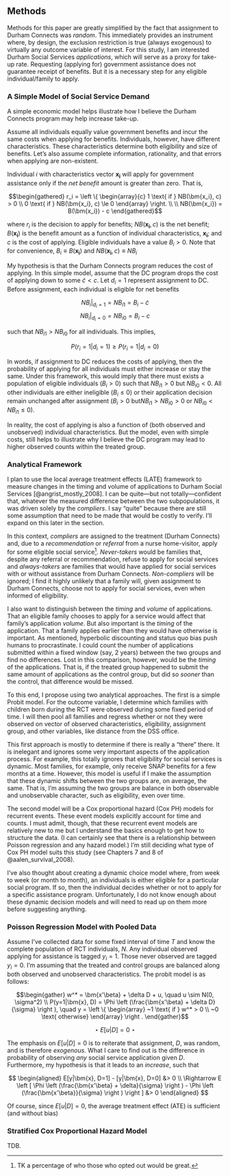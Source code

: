 ## Methods {-}

Methods for this paper are greatly simplified by the fact that assignment to Durham Connects was *random*. This immediately provides an instrument where, by design, the exclusion restriction is true (always exogenous) to virtually any outcome variable of interest. For this study, I am interested Durham Social Services *applications*, which will serve as a proxy for take-up rate. Requesting (applying for) government assistance does not guarantee receipt of benefits. But it is a necessary step for any eligible individual/family to apply.

### A Simple Model of Social Service Demand {-}

A simple economic model helps illustrate how I believe the Durham Connects program may help increase take-up.

Assume all individuals equally value government benefits and incur the same costs when applying for benefits. Individuals, however, have different characteristics. These characteristics determine both eligibility and size of benefits. Let's also assume complete information, rationality, and that errors when applying are non-existent.

Individual $i$ with characteristics vector $\bm{x_i}$ will apply for government assistance only if the *net benefit* amount is greater than zero. That is,

$$\begin{gathered}
  r_i  = \left \{ 
    \begin{array}{c} 
      1 \text{ if } NB(\bm{x_i}, c) > 0 \\ 
      0 \text{ if } NB(\bm{x_i}, c) \le 0 
    \end{array} \right. \\
   \\
  NB(\bm{x_i}) = B(\bm{x_i}) - c
\end{gathered}$$

where $r_i$ is the decision to apply for benefits; $NB(\bm{x_i}, c)$ is the net benefit; $B(\bm{x_i})$ is the benefit amount as a function of individual characteristics, $\bm{x_i}$; and $c$ is the cost of applying. Eligible individuals have a value $B_i > 0$. Note that for convenience, $B_i \equiv B(\bm{x_i})$ and $NB(\bm{x_i}, c) \equiv NB_i$

My hypothesis is that the Durham Connects program reduces the cost of applying. In this simple model, assume that the DC program drops the cost of applying down to some $\tilde c < c$. Let $d_i = 1$ represent assignment to DC. Before assignment, each individual is eligible for net benefits

$$NB_i|_{d_i=1} = NB_{i1} = B_i - \tilde c$$
$$NB_i|_{d_i=0} = NB_{i0} = B_i - c$$

such that $NB_{i1} > NB_{i0}$ for all individuals. This implies,

$$P(r_i = 1|d_i = 1) \ge P(r_i=1|d_i = 0)$$

In words, if assignment to DC reduces the costs of applying, then the probability of applying for all individuals must either increase or stay the same. Under this framework, this would imply that there must exists a population of eligible individuals ($B_i > 0$) such that $NB_{i1} > 0$ but $NB_{i0} < 0$. All other individuals are either ineligible ($B_i \le 0$) or their application decision remain unchanged after assignment ($B_i > 0$ but$NB_{i1} > NB_{i0} > 0$ or $NB_{i0} < NB_{i1} \le 0$).

In reality, the cost of applying is also a function of (both observed and unobserved) individual characteristics. But the model, even with simple costs, still helps to illustrate why I believe the DC program may lead to higher observed counts within the treated group.

### Analytical Framework {-}

I plan to use the local average treatment effects (LATE) framework to measure changes in the timing and volume of applications to Durham Social Services [@angrist_mostly_2008]. I can be quite---but not totally---confident that, whatever the measured difference between the two subpopulations, it was driven solely by the *compliers*. I say "quite" because there are still some assumption that need to be made that would be costly to verify. I'll expand on this later in the section.

In this context, *compliers* are assigned to the treatment (Durham Connects) and, due to a *recommendation* or *referral* from a nurse home-visitor, apply for some eligible social service^[TK a percentage of who those who opted out would be great.]. *Never-takers* would be families that, despite any referral or recommendation, refuse to apply for social services and *always-takers* are families that would have applied for social services with or without assistance from Durham Connects. *Non-compliers* will be ignored; I find it highly unlikely that a family will, given assignment to Durham Connects, choose not to apply for social services, even when informed of eligibility.

I also want to distinguish between the *timing* and *volume* of applications. That an eligible family chooses to apply for a service would affect that family's application *volume*. But also important is the *timing* of the application. That a family applies earlier than they would have otherwise is important. As mentioned, hyperbolic discounting and status quo bias push humans to procrastinate. I could count the number of applications submitted within a fixed window (say, 2 years) between the two groups and find no differences. Lost in this comparison, however, would be the *timing* of the applications. That is, if the treated group happened to submit the same amount of applications as the control group, but did so *sooner* than the control, that difference would be missed. 

To this end, I propose using two analytical approaches. The first is a simple Probit model. For the outcome variable, I determine which families with children born during the RCT were observed during some fixed period of time. I will then pool all families and regress whether or not they were observed on vector of observed characteristics, eligibility, assignment group, and other variables, like distance from the DSS office. 

This first approach is mostly to determine if there is really a "there" there. It is inelegant and ignores some very important aspects of the application process. For example, this totally ignores that eligibility for social services is dynamic. Most families, for example, only receive SNAP benefits for a few months at a time. However, this model is useful if I make the assumption that these dynamic shifts between the two groups are, on average, the same. That is, I'm assuming the two groups are balance in both observable and unobservable character, such as eligibility, even over time. 

The second model will be a Cox proportional hazard (Cox PH) models for recurrent events. These event models explicitly account for time and counts. I must admit, though, that these recurrent event models are relatively new to me but I understand the basics enough to get how to structure the data. (I can certainly see that there is a relationship between Poisson regression and any hazard model.) I'm still deciding what type of Cox PH model suits this study (see Chapters 7 and 8 of @aalen_survival_2008).

I've also thought about creating a dynamic choice model where, from week to week (or month to month), an individuals is either eligible for a particular social program. If so, then the individual decides whether or not to apply for a specific assistance program. Unfortunately, I do not know enough about these dynamic decision models and will need to read up on them more before suggesting anything.

### Poisson Regression Model with Pooled Data {-}

Assume I've collected data for some fixed interval of time $T$ and know the complete population of RCT individuals, $N$. Any individual observed applying for assistance is tagged $y_i=1$. Those never observed are tagged $y_i=0$. I'm assuming that the treated and control groups are balanced along both observed and unobserved characteristics. The probit model is as follows:

$$\begin{gather}
w^* = \bm{x'\beta}  + \delta D + u, \quad u \sim N(0, \sigma^2) \\
P(y=1|\bm{x}, D) = \Phi \left (\frac{\bm{x'\beta}  + \delta D}{\sigma} \right ), \quad
y = \left \{ 
  \begin{array} 
    ~1 \text{ if } w^* > 0 \\ 
    ~0 \text{ otherwise}
  \end{array} \right .
\end{gather}$$

$$\star ~ E[u|D] = 0 ~ \star$$

The emphasis on $E[u|D] = 0$ is to reiterate that assignment, $D$, was random, and is therefore *exogenous*. What I care to find out is the difference in probability of observing *any* social service application given $D$. Furthermore, my hypothesis is that it leads to an *increase*, such that

$$
\begin{aligned}
  E[y|\bm{x}, D=1] - [y|\bm{x}, D=0] &> 0 \\
  \Rightarrow E \left [ 
        \Phi \left (\frac{\bm{x'\beta}  + \delta}{\sigma} \right )
      -
        \Phi \left (\frac{\bm{x'\beta}}{\sigma} \right )
     \right ]  &> 0
\end{aligned}
$$

Of course, since $E[u|D] = 0$, the average treatment effect (ATE) is sufficient (and without bias)

### Stratified Cox Proportional Hazard Model

TDB.













